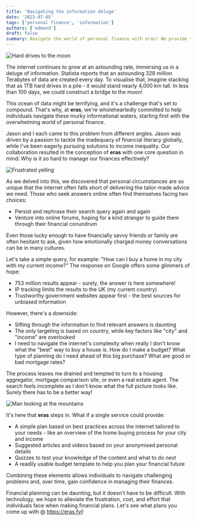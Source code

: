 ```yaml
---
title: 'Navigating the information deluge'
date: '2023-07-05'
tags: ['personal finance', 'information']
authors: ['edmond']
draft: false
summary: Navigate the world of personal finance with eras! We provide tailored advice & tools to cut through the information overload to help manage your finances.
---
```


![Hard drives to the moon](/static/images/hard-drives-to-the-moon-cropped.png)

The internet continues to grow at an astounding rate, immersing us in a deluge of information. Statista reports that an astounding 328 million Terabytes of data are created every day. To visualise that, imagine stacking that as 1TB hard drives in a pile - it would stand nearly 4,000 km tall. In less than 100 days, we could construct a bridge to the moon!

This ocean of data might be terrifying, and it's a challenge that's set to compound. That's why, at <b>eras</b>, we're wholeheartedly committed to help individuals navigate these murky informational waters, starting first with the overwhelming world of personal finance.

Jason and I each came to this problem from different angles. Jason was driven by a passion to tackle the inadequacy of financial literacy globally, while I've been eagerly pursuing solutions to income inequality. Our collaboration resulted in the conception of <b>eras</b> with one core question in mind: Why is it so hard to manage our finances effectively?

![Frustrated yelling](/static/images/frustrated-but-funny.jpeg)

As we delved into this, we discovered that personal circumstances are so unique that the internet often falls short of delivering the tailor-made advice we need. Those who seek answers online often find themselves facing two choices:

- Persist and rephrase their search query again and again
- Venture into online forums, hoping for a kind stranger to guide them through their financial conundrum

Even those lucky enough to have financially savvy friends or family are often hesitant to ask, given how emotionally charged money conversations can be in many cultures.

Let's take a simple query, for example: "How can I buy a home in my city with my current income?" The response on Google offers some glimmers of hope:

- 753 million results appear - surely, the answer is here somewhere!
- IP tracking limits the results to the UK (my current country)
- Trustworthy government websites appear first - the best sources for unbiased information

However, there's a downside:

- Sifting through the information to find relevant answers is daunting
- The only targeting is based on country, while key factors like "city" and "income" are overlooked
- I need to navigate the internet's complexity when really I don't know what the "best" way to buy a house is. How do I make a budget? What type of planning do I need ahead of this big purchase? What are good or bad mortgage rates?

The process leaves me drained and tempted to turn to a housing aggregator, mortgage comparison site, or even a real estate agent. The search feels incomplete as I don't know what the full picture looks like. Surely there has to be a better way!

![Man looking at the mountains](/static/images/man-looking-at-mountains.jpeg)

It's here that <b>eras</b> steps in. What if a single service could provide:

- A simple plan based on best practices across the internet tailored to your needs - like an overview of the home buying process for your city and income
- Suggested articles and videos based on your anonymised personal details
- Quizzes to test your knowledge of the content and what to do next
- A readily usable budget template to help you plan your financial future

Combining these elements allows individuals to navigate challenging problems and, over time, gain confidence in managing their finances.

Financial planning can be daunting, but it doesn't have to be difficult. With technology, we hope to alleviate the frustration, cost, and effort that individuals face when making financial plans. Let's see what plans you come up with @ https://eras.fyi!
